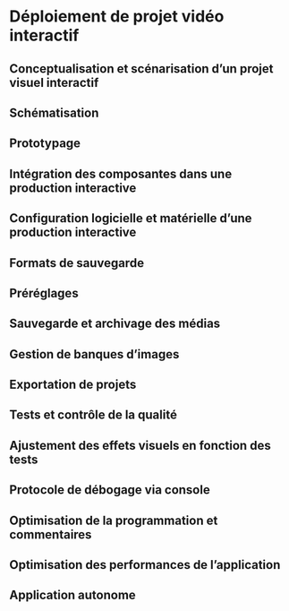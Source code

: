 # Déploiement de projet vidéo interactif

## Conceptualisation et scénarisation d’un projet visuel interactif 

## Schématisation 

## Prototypage

## Intégration des composantes dans une production interactive 

## Configuration logicielle et matérielle d’une production interactive 

## Formats de sauvegarde  

## Préréglages 

## Sauvegarde et archivage des médias 

## Gestion de banques d’images 

## Exportation de projets 

## Tests et contrôle de la qualité 

## Ajustement des effets visuels en fonction des tests 

## Protocole de débogage via console

## Optimisation de la programmation et commentaires 

## Optimisation des performances de l’application 

## Application autonome 

